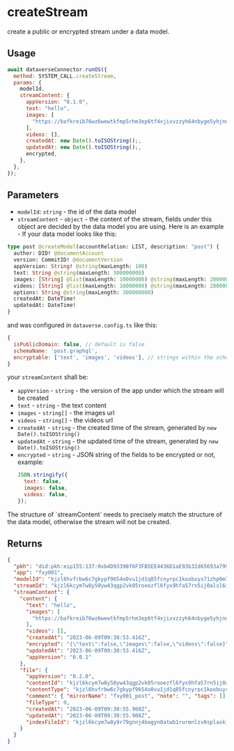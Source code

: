 
# createStream

create a public or encrypted stream under a data model.

## Usage

```js
await dataverseConnector.runOS({
  method: SYSTEM_CALL.createStream,
  params: {
    modelId,
    streamContent: {
      appVersion: "0.1.0",
      text: "hello",
      images: [
        "https://bafkreib76wz6wewtkfmp5rhm3ep6tf4xjixvzzyh64nbyge5yhjno24yl4.ipfs.w3s.link",
      ],
      videos: [],
      createdAt: new Date().toISOString();,
      updatedAt: new Date().toISOString();,
      encrypted,
    },
  },
});
```

## Parameters

- `modelId`: `string` - the id of the data model
- `streamContent` - `object` - the content of the stream, fields under this object are decided by the data model you are using.
  Here is an example -
  If your data model looks like this:

```graphql
type post @createModel(accountRelation: LIST, description: "post") {
  author: DID! @documentAccount
  version: CommitID! @documentVersion
  appVersion: String! @string(maxLength: 100)
  text: String @string(maxLength: 300000000)
  images: [String] @list(maxLength: 10000000) @string(maxLength: 2000000)
  videos: [String] @list(maxLength: 10000000) @string(maxLength: 2000000)
  options: String @string(maxLength: 300000000)
  createdAt: DateTime!
  updatedAt: DateTime!
}
```

and was configured in `dataverse.config.ts` like this:

```js
{
  isPublicDomain: false, // default is false
  schemaName: 'post.graphql',
  encryptable: ['text', 'images', 'videos'], // strings within the schema and within the array represent fields that may be encrypted, while fields within the schema but not within the array represent fields that will definitely not be encrypted
}
```

your `streamContent` shall be:

- `appVersion` - `string` - the version of the app under which the stream will be created
- `text` - `string` - the text content
- `images` - `string[]` - the images url
- `videos` - `string[]` - the videos url
- `createdAt` - `string` - the created time of the stream, generated by `new Date().toISOString()`
- `updatedAt` - `string` - the updated time of the stream, generated by `new Date().toISOString()`
- `encrypted` - `string` - JSON string of the fields to be encrypted or not, example:
  ```js
  JSON.stringify({
    text: false,
    images: false,
    videos: false,
  });
  ```

<Callout>
  The structure of `streamContent` needs to precisely match the structure of the
  data model, otherwise the stream will not be created.
</Callout>

## Returns

```json
{
  "pkh": "did:pkh:eip155:137:0xb4D93398f6F3FB5EE4436D1aE93b32d65693a799",
  "app": "fxy001",
  "modelId": "kjzl6hvfrbw6c7gkypf9654o0vu1jd1q85fcnyrpc1koobuys71zhp0m7kbmrvs",
  "streamId": "kjzl6kcym7w8y50yw43qgp2vk05rooezfl6fyx9hfa57rn5ij0alsl6i5am0kl4",
  "streamContent": {
    "content": {
      "text": "hello",
      "images": [
        "https://bafkreib76wz6wewtkfmp5rhm3ep6tf4xjixvzzyh64nbyge5yhjno24yl4.ipfs.w3s.link"
      ],
      "videos": [],
      "createdAt": "2023-06-09T09:30:53.416Z",
      "encrypted": "{\"text\":false,\"images\":false,\"videos\":false}",
      "updatedAt": "2023-06-09T09:30:53.416Z",
      "appVersion": "0.0.1"
    },
    "file": {
      "appVersion": "0.2.0",
      "contentId": "kjzl6kcym7w8y50yw43qgp2vk05rooezfl6fyx9hfa57rn5ij0alsl6i5am0kl4",
      "contentType": "kjzl6hvfrbw6c7gkypf9654o0vu1jd1q85fcnyrpc1koobuys71zhp0m7kbmrvs",
      "comment": { "mirrorName": "fxy001_post", "note": "", "tags": [] },
      "fileType": 0,
      "createdAt": "2023-06-09T09:30:55.908Z",
      "updatedAt": "2023-06-09T09:30:55.908Z",
      "indexFileId": "kjzl6kcym7w8y9r79gnnj4bagyn0atwb1rurmnlzv0splask1n9tr3mhfekcloo"
    }
  }
}
```
